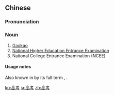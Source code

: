 ==Chinese==
{{zh-forms}}

===Pronunciation===
{{zh-pron
|m=gāokǎo
|c=gou1 haau2
|cat=n
}}

===Noun===
{{zh-noun}}

# [[gaokao|Gaokao]]
# [[w:National Higher Education Entrance Examination|National Higher Education Entrance Examination]]
# National College Entrance Examination (NCEE)

====Usage notes====
Also known in by its full term {{l|cmn|[[普通]][[高等]][[學校]][[招生]][[全國]][[統一]][[考試]]|sc=Hani}}, {{l|cmn|[[普通]][[高等]][[学校]][[招生]][[全国]][[统一]][[考试]]|tr=pǔtōng gāoděng xuéxiào zhāoshēng quánguó tǒngyī kǎoshì|sc=Hani}}.

{{zh-cat|Education|Advanced}}

[[ko:高考]]
[[ja:高考]]
[[zh:高考]]